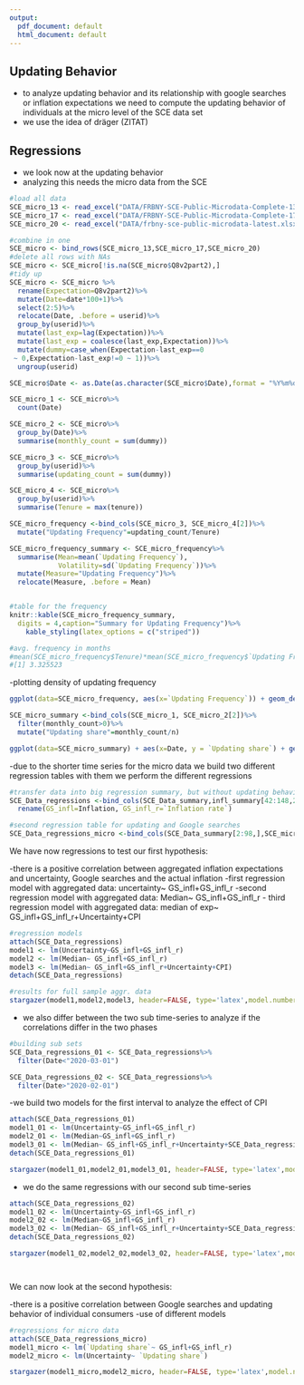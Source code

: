 ```yaml
---
output:
  pdf_document: default
  html_document: default
---
```


## Updating Behavior

- to analyze updating behavior and its relationship with google searches or inflation expectations we need to compute the updating behavior of individuals at the micro level of the SCE data set
- we use the idea of dräger (ZITAT)



## Regressions

- we look now at the updating behavior
- analyzing this needs the micro data from the SCE



<!--Micro data by the SCE-->
```r

#load all data
SCE_micro_13 <- read_excel("DATA/FRBNY-SCE-Public-Microdata-Complete-13-16.xlsx")
SCE_micro_17 <- read_excel("DATA/FRBNY-SCE-Public-Microdata-Complete-17-19.xlsx")
SCE_micro_20 <- read_excel("DATA/frbny-sce-public-microdata-latest.xlsx")

#combine in one
SCE_micro <- bind_rows(SCE_micro_13,SCE_micro_17,SCE_micro_20)
#delete all rows with NAs
SCE_micro <- SCE_micro[!is.na(SCE_micro$Q8v2part2),]
#tidy up
SCE_micro <- SCE_micro %>%
  rename(Expectation=Q8v2part2)%>%
  mutate(Date=date*100+1)%>%
  select(2:5)%>%
  relocate(Date, .before = userid)%>%
  group_by(userid)%>%
  mutate(last_exp=lag(Expectation))%>% 
  mutate(last_exp = coalesce(last_exp,Expectation))%>%
  mutate(dummy=case_when(Expectation-last_exp==0
 ~ 0,Expectation-last_exp!=0 ~ 1))%>%
  ungroup(userid)

SCE_micro$Date <- as.Date(as.character(SCE_micro$Date),format = "%Y%m%d")

SCE_micro_1 <- SCE_micro%>%
  count(Date)

SCE_micro_2 <- SCE_micro%>%
  group_by(Date)%>%
  summarise(monthly_count = sum(dummy))

SCE_micro_3 <- SCE_micro%>%
  group_by(userid)%>%
  summarise(updating_count = sum(dummy))

SCE_micro_4 <- SCE_micro%>%
  group_by(userid)%>%
  summarise(Tenure = max(tenure))

SCE_micro_frequency <-bind_cols(SCE_micro_3, SCE_micro_4[2])%>%
  mutate("Updating Frequency"=updating_count/Tenure)

SCE_micro_frequency_summary <- SCE_micro_frequency%>%
  summarise(Mean=mean(`Updating Frequency`),
            Volatility=sd(`Updating Frequency`))%>%
  mutate(Measure="Updating Frequency")%>%
  relocate(Measure, .before = Mean)


#table for the frequency
knitr::kable(SCE_micro_frequency_summary,
  digits = 4,caption="Summary for Updating Frequency")%>%
    kable_styling(latex_options = c("striped"))

#avg. frequency in months
#mean(SCE_micro_frequency$Tenure)*mean(SCE_micro_frequency$`Updating Frequency`)
#[1] 3.325523
```


-plotting density of updating frequency

<!--Plot Micro data distribution of updating frequency by the SCE all in one-->
```r


ggplot(data=SCE_micro_frequency, aes(x=`Updating Frequency`)) + geom_density(adjust=1, alpha=0.6,color="#440154FF", fill="#440154FF") + labs(x="Updating Frequency in Percent",y="Density") +scale_x_continuous(breaks = seq(0, 1, by = 0.1))+ theme_minimal()

```


<!--Plot Micro data updating share by the SCE all in one-->
```r


SCE_micro_summary <-bind_cols(SCE_micro_1, SCE_micro_2[2])%>%
  filter(monthly_count>0)%>%
  mutate("Updating share"=monthly_count/n)

ggplot(data=SCE_micro_summary) + aes(x=Date, y = `Updating share`) + geom_line(size=1,color="#440154FF")+labs(x="Years",y="Updating Share")+scale_x_date(date_labels = "%Y",date_breaks = "year")+ theme_minimal()

```

-due to the shorter time series for the micro data we build two different regression tables with them we perform the different regressions


<!--Regressions-->
```r
#transfer data into big regression summary, but without updating behavior
SCE_Data_regressions <-bind_cols(SCE_Data_summary,infl_summary[42:148,2:3])%>%
  rename(GS_infl=Inflation, GS_infl_r=`Inflation rate`)

#second regression table for updating and Google searches
SCE_Data_regressions_micro <-bind_cols(SCE_Data_summary[2:98,],SCE_micro_summary[4],infl_summary[43:139,2:3])%>%rename(GS_infl=Inflation, GS_infl_r=`Inflation rate`)

```

We have now regressions to test our first hypothesis:

-there is a positive correlation between aggregated inflation expectations and uncertainty, Google searches and the actual inflation
-first regression model with aggregated data: uncertainty~ GS_infl+GS_infl_r
-second regression model with aggregated data: Median~ GS_infl+GS_infl_r
- third regression model with aggregated data: median of exp~ GS_infl+GS_infl_r+Uncertainty+CPI

<!--Regression Model aggregated data-->
```r

#regression models
attach(SCE_Data_regressions)
model1 <- lm(Uncertainty~GS_infl+GS_infl_r)
model2 <- lm(Median~ GS_infl+GS_infl_r)
model3 <- lm(Median~ GS_infl+GS_infl_r+Uncertainty+CPI)
detach(SCE_Data_regressions)

#results for full sample aggr. data
stargazer(model1,model2,model3, header=FALSE, type='latex',model.numbers= FALSE,title = "Regressions for aggregated Data, full sample",omit.stat = c("rsq", "f"))


```


- we also differ between the two sub time-series to analyze if the correlations differ in the two phases

<!--Regression Model aggregated data sub-->
```r

#building sub sets
SCE_Data_regressions_01 <- SCE_Data_regressions%>%
  filter(Date<"2020-03-01")

SCE_Data_regressions_02 <- SCE_Data_regressions%>%
  filter(Date>"2020-02-01")

```

-we build two models for the first interval to analyze the effect of CPI

<!--Regression Models aggregated data sub1-->
```r

attach(SCE_Data_regressions_01)
model1_01 <- lm(Uncertainty~GS_infl+GS_infl_r)
model2_01 <- lm(Median~GS_infl+GS_infl_r)
model3_01 <- lm(Median~ GS_infl+GS_infl_r+Uncertainty+SCE_Data_regressions_01$CPI)
detach(SCE_Data_regressions_01)

stargazer(model1_01,model2_01,model3_01, header=FALSE, type='latex',model.numbers= FALSE,title = "Regressions for aggregated Data, sample from 06/13-04/20",omit.stat = c("rsq", "f"))

```

- we do the same regressions with our second sub time-series

<!--Regression Models aggregated data sub2-->
```r

attach(SCE_Data_regressions_02)
model1_02 <- lm(Uncertainty~GS_infl+GS_infl_r)
model2_02 <- lm(Median~GS_infl+GS_infl_r)
model3_02 <- lm(Median~ GS_infl+GS_infl_r+Uncertainty+SCE_Data_regressions_02$CPI)
detach(SCE_Data_regressions_02)

stargazer(model1_02,model2_02,model3_02, header=FALSE, type='latex',model.numbers= FALSE,title = "Regressions for aggregated Data, sample 05/20-04/22",omit.stat = c("rsq", "f"))




```

We can now look at the second hypothesis:

-there is a positive correlation between Google searches and updating behavior of individual consumers
-use of different models

<!--Regression Model micro data 1-->
```r
#regressions for micro data
attach(SCE_Data_regressions_micro)
model1_micro <- lm(`Updating share`~ GS_infl+GS_infl_r)
model2_micro <- lm(Uncertainty~ `Updating share`)

stargazer(model1_micro,model2_micro, header=FALSE, type='latex',model.numbers= FALSE,title = "Regressions for Micro-Data",omit.stat = c("rsq", "f"))


```





